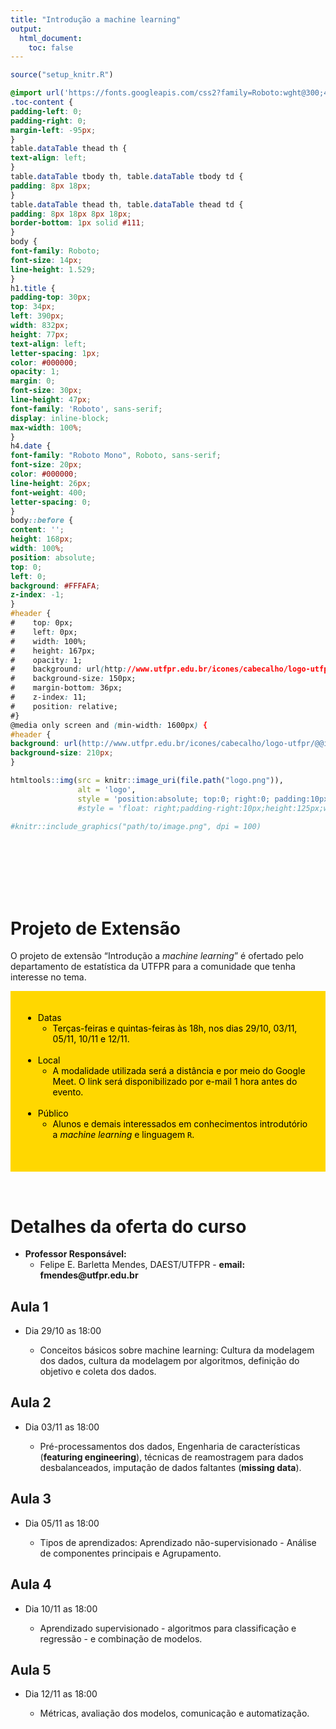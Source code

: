 ```yaml
---
title: "Introdução a machine learning"
output:
  html_document:
    toc: false
---
```


```r
source("setup_knitr.R")
```


```css
@import url('https://fonts.googleapis.com/css2?family=Roboto:wght@300;400;500;700&display=swap');
.toc-content {
padding-left: 0;
padding-right: 0;
margin-left: -95px;
}
table.dataTable thead th {
text-align: left;
}
table.dataTable tbody th, table.dataTable tbody td {
padding: 8px 18px;
}
table.dataTable thead th, table.dataTable thead td {
padding: 8px 18px 8px 18px;
border-bottom: 1px solid #111;
}
body {
font-family: Roboto;
font-size: 14px;
line-height: 1.529;
}
h1.title {
padding-top: 30px;
top: 34px;
left: 390px;
width: 832px;
height: 77px;
text-align: left;
letter-spacing: 1px;
color: #000000;
opacity: 1;
margin: 0;
font-size: 30px;
line-height: 47px;
font-family: 'Roboto', sans-serif;
display: inline-block;
max-width: 100%;
}
h4.date {
font-family: "Roboto Mono", Roboto, sans-serif;
font-size: 20px;
color: #000000;
line-height: 26px;
font-weight: 400;
letter-spacing: 0;
}
body::before {
content: '';
height: 168px;
width: 100%;
position: absolute;
top: 0;
left: 0;
background: #FFFAFA;
z-index: -1;
}
#header {
#    top: 0px;
#    left: 0px;
#    width: 100%;
#    height: 167px;
#    opacity: 1;
#    background: url(http://www.utfpr.edu.br/icones/cabecalho/logo-utfpr/@@images/image.png) #FFFAFA right bottom 19px no-repeat padding-box;
#    background-size: 150px;
#    margin-bottom: 36px;
#    z-index: 11;
#    position: relative;
#}
@media only screen and (min-width: 1600px) {
#header {
background: url(http://www.utfpr.edu.br/icones/cabecalho/logo-utfpr/@@images/image.png) #FFFAFA right center no-repeat padding-box;
background-size: 210px;
}
```



```R
htmltools::img(src = knitr::image_uri(file.path("logo.png")), 
               alt = 'logo', 
               style = 'position:absolute; top:0; right:0; padding:10px;')
               #style = 'float: right;padding-right:10px;height:125px;width:250px')

#knitr::include_graphics("path/to/image.png", dpi = 100)

```

<br>
<br>
<br>
<br>
<br>


# **Projeto de Extensão**


O projeto de extensão "Introdução a *machine learning*" é ofertado pelo departamento de estatística da UTFPR para a comunidade que tenha interesse no tema.

<div  style="background-color:gold;color:black;padding:20px;">


- Datas
  - Terças-feiras e quintas-feiras às 18h, nos dias 29/10, 03/11, 05/11, 10/11 e 12/11.
<br>
<br>

- Local
  - A modalidade utilizada será a distância e por meio do Google Meet. O link será disponibilizado por e-mail 1 hora antes do evento.
<br>
<br>

- Público
  - Alunos e demais interessados em conhecimentos introdutório a *machine learning* e linguagem `R`.
<br>
<br>

</div>
<br>

# Detalhes da oferta do curso

- **Professor Responsável:**
    - Felipe E. Barletta Mendes, DAEST/UTFPR - **email: fmendes@utfpr.edu.br**

## Aula 1

- Dia 29/10 as 18:00

  - Conceitos básicos sobre machine learning: Cultura da modelagem dos dados, cultura da modelagem por algoritmos,  definição do objetivo e coleta dos dados.
      

## Aula 2

- Dia 03/11 as 18:00
       
  - Pré-processamentos dos dados, Engenharia de características (**featuring engineering**), técnicas de reamostragem para dados desbalanceados, imputação de dados faltantes (**missing data**).
      

## Aula 3

- Dia 05/11 as 18:00

  - Tipos de aprendizados: Aprendizado não-supervisionado - Análise de componentes principais e Agrupamento.

## Aula 4

- Dia 10/11 as 18:00

  - Aprendizado supervisionado - algoritmos para classificação e regressão - e combinação de modelos.


## Aula 5

- Dia 12/11 as 18:00


  - Métricas, avaliação dos modelos, comunicação e automatização.
   



  
    
    
    
